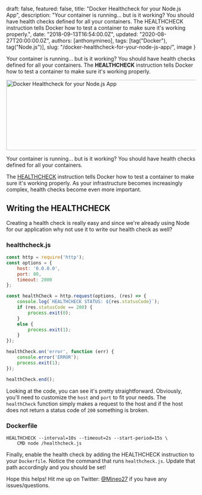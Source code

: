 
  draft: false,
  featured: false,
  title: "Docker Healthcheck for your Node.js App",
  description: "Your container is running... but is it working? You should have health checks defined for all your containers. The HEALTHCHECK instruction tells Docker how to test a container to make sure it's working properly.",
  date: "2018-09-13T16:54:00.0Z",
  updated: "2020-08-27T20:00:00.0Z",
  authors: [anthonymineo],
  tags: [tag("Docker"), tag("Node.js")],
  slug: "/docker-healthcheck-for-your-node-js-app/",
  image
}


<!--excerpt-->

Your container is running... but is it working? You should have health checks defined for all your containers. The **HEALTHCHECK** instruction tells Docker how to test a container to make sure it's working properly.

<!--/excerpt-->



<Image
  src="/content/images/2018/09/docker-nodejs-healthcheck.png"
  alt="Docker Healthcheck for your Node.js App"
  width="1285"
  height="187"
/>


Your container is running... but is it working? You should have health checks defined for all your containers. 

The [HEALTHCHECK](https://docs.docker.com/engine/reference/builder/#healthcheck) instruction tells Docker how to test a container to make sure it's working properly. As your infrastructure becomes increasingly complex, health checks become even more important.


## Writing the HEALTHCHECK
Creating a health check is really easy and since we're already using Node for our application why not use it to write our health check as well?


### healthcheck.js
```js
const http = require('http');
const options = {
    host: '0.0.0.0',
    port: 80,
    timeout: 2000
};

const healthCheck = http.request(options, (res) => {
    console.log(`HEALTHCHECK STATUS: ${res.statusCode}`);
    if (res.statusCode == 200) {
        process.exit(0);
    }
    else {
        process.exit(1);
    }
});

healthCheck.on('error', function (err) {
    console.error('ERROR');
    process.exit(1);
});

healthCheck.end();
```

Looking at the code, you can see it's pretty straightforward. Obviously, you'll need to customize the `host` and `port` to fit your needs. The `healthCheck` function simply makes a request to the host and if the host does not return a status code of `200` something is broken.

### Dockerfile
```docker
HEALTHCHECK --interval=10s --timeout=2s --start-period=15s \  
    CMD node /healthcheck.js
```

Finally, enable the health check by adding the HEALTHCHECK instruction to your `Dockerfile`. Notice the command that runs `healthcheck.js`. Update that path accordingly and you should be set!

Hope this helps! Hit me up on Twitter: [@Mineo27](https://twitter.com/Mineo27) if you have any issues/questions.

